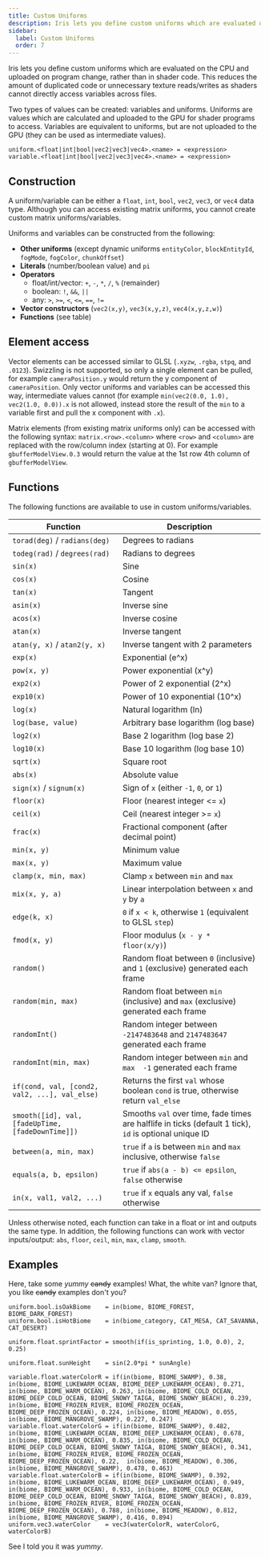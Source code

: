 ```yaml
---
title: Custom Uniforms
description: Iris lets you define custom uniforms which are evaluated on the CPU and uploaded on program change.
sidebar:
  label: Custom Uniforms
  order: 7
---
```


Iris lets you define custom uniforms which are evaluated on the CPU and uploaded on program change, rather than in shader code. This reduces the amount of duplicated code or unnecessary texture reads/writes as shaders cannot directly access variables across files.

Two types of values can be created: variables and uniforms. Uniforms are values which are calculated and uploaded to the GPU for shader programs to access. Variables are equivalent to uniforms, but are not uploaded to the GPU (they can be used as intermediate values).

```properties title="shaders.properties"
uniform.<float|int|bool|vec2|vec3|vec4>.<name> = <expression>
variable.<float|int|bool|vec2|vec3|vec4>.<name> = <expression>
```


## Construction
A uniform/variable can be either a `float`, `int`, `bool`, `vec2`, `vec3`, or `vec4` data type. Although you can access existing matrix uniforms, you cannot create custom matrix uniforms/variables.

Uniforms and variables can be constructed from the following:
- **Other uniforms** (except dynamic uniforms `entityColor`, `blockEntityId`, `fogMode`, `fogColor`, `chunkOffset`)
- **Literals** (number/boolean value) and `pi`
- **Operators**
  - float/int/vector: `+`, `-`, `*`, `/`, `%` (remainder)
  - boolean: `!`, `&&`, `||`
  - any: `>`, `>=`, `<`, `<=`, `==`, `!=`
- **Vector constructors** (`vec2(x,y)`, `vec3(x,y,z)`, `vec4(x,y,z,w)`)
- **Functions** (see table)


## Element access
Vector elements can be accessed similar to GLSL (`.xyzw`, `.rgba`, `stpq`, and `.0123`). Swizzling is not supported, so only a single element can be pulled, for example `cameraPosition.y` would return the y component of `cameraPosition`. Only vector uniforms and variables can be accessed this way, intermediate values cannot (for example `min(vec2(0.0, 1.0), vec2(1.0, 0.0)).x` is not allowed, instead store the result of the `min` to a variable first and pull the x component with `.x`).

Matrix elements (from existing matrix uniforms only) can be accessed with the following syntax: `matrix.<row>.<column>` where `<row>` and `<column>` are replaced with the row/column index (starting at 0). For example `gbufferModelView.0.3` would return the value at the 1st row 4th column of `gbufferModelView`.

## Functions
The following functions are available to use in custom uniforms/variables.

| Function                                          | Description                                                                                            |
| ------------------------------------------------- | ------------------------------------------------------------------------------------------------------ |
| `torad(deg)` / `radians(deg)`                     | Degrees to radians                                                                                     |
| `todeg(rad)` / `degrees(rad)`                     | Radians to degrees                                                                                     |
| `sin(x)`                                          | Sine                                                                                                   |
| `cos(x)`                                          | Cosine                                                                                                 |
| `tan(x)`                                          | Tangent                                                                                                |
| `asin(x)`                                         | Inverse sine                                                                                           |
| `acos(x)`                                         | Inverse cosine                                                                                         |
| `atan(x)`                                         | Inverse tangent                                                                                        |
| `atan(y, x)` / `atan2(y, x)`                      | Inverse tangent with 2 parameters                                                                      |
| `exp(x)`                                          | Exponential (e^x)                                                                                      |
| `pow(x, y)`                                       | Power exponential (x^y)                                                                                |
| `exp2(x)`                                         | Power of 2 exponential (2^x)                                                                           |
| `exp10(x)`                                        | Power of 10 exponential (10^x)                                                                         |
| `log(x)`                                          | Natural logarithm (ln)                                                                                 |
| `log(base, value)`                                | Arbitrary base logarithm (log base)                                                                    |
| `log2(x)`                                         | Base 2 logarithm (log base 2)                                                                          |
| `log10(x)`                                        | Base 10 logarithm (log base 10)                                                                        |
| `sqrt(x)`                                         | Square root                                                                                            |
| `abs(x)`                                          | Absolute value                                                                                         |
| `sign(x)` / `signum(x)`                           | Sign of `x` (either `-1`, `0`, or `1`)                                                                 |
| `floor(x)`                                        | Floor (nearest integer \<= `x`)                                                                        |
| `ceil(x)`                                         | Ceil (nearest integer \>= `x`)                                                                         |
| `frac(x)`                                         | Fractional component (after decimal point)                                                             |
| `min(x, y)`                                       | Minimum value                                                                                          |
| `max(x, y)`                                       | Maximum value                                                                                          |
| `clamp(x, min, max)`                              | Clamp `x` between `min` and `max`                                                                      |
| `mix(x, y, a)`                                    | Linear interpolation between `x` and `y` by `a`                                                        |
| `edge(k, x)`                                      | `0` if `x < k`, otherwise `1` (equivalent to GLSL `step`)                                              |
| `fmod(x, y)`                                      | Floor modulus (`x - y * floor(x/y)`)                                                                   |
| `random()`                                        | Random float between `0` (inclusive) and `1` (exclusive) generated each frame                          |
| `random(min, max)`                                | Random float between `min` (inclusive) and `max` (exclusive) generated each frame                      |
| `randomInt()`                                     | Random integer between `-2147483648` and `2147483647` generated each frame                             |
| `randomInt(min, max)`                             | Random integer between `min` and `max  -1` generated each frame                                          |
| `if(cond, val, [cond2, val2, ...], val_else)`     | Returns the first `val` whose boolean `cond` is true, otherwise return `val_else`                      |
| `smooth([id], val, [fadeUpTime, [fadeDownTime]])` | Smooths `val` over time, fade times are halflife in ticks (default 1 tick), `id` is optional unique ID |
| `between(a, min, max)`                            | `true` if `a` is between `min` and `max` inclusive, otherwise `false`                                  |
| `equals(a, b, epsilon)`                           | `true` if `abs(a - b) <= epsilon`, `false` otherwise                                                     |
| `in(x, val1, val2, ...)`                          | `true` if `x` equals any val, `false` otherwise                                                        |

Unless otherwise noted, each function can take in a float or int and outputs the same type. In addition, the following functions can work with vector inputs/output: `abs`, `floor`, `ceil`, `min`, `max`, `clamp`, `smooth`.


## Examples
Here, take some *yummy* ~~candy~~ examples! What, the white van? Ignore that, you like ~~candy~~ examples don't you?

```properties
uniform.bool.isOakBiome    = in(biome, BIOME_FOREST, BIOME_DARK_FOREST)
uniform.bool.isHotBiome    = in(biome_category, CAT_MESA, CAT_SAVANNA, CAT_DESERT)

uniform.float.sprintFactor = smooth(if(is_sprinting, 1.0, 0.0), 2, 0.25)

uniform.float.sunHeight    = sin(2.0*pi * sunAngle)

variable.float.waterColorR = if(in(biome, BIOME_SWAMP), 0.38,  in(biome, BIOME_LUKEWARM_OCEAN, BIOME_DEEP_LUKEWARM_OCEAN), 0.271, in(biome, BIOME_WARM_OCEAN), 0.263, in(biome, BIOME_COLD_OCEAN, BIOME_DEEP_COLD_OCEAN, BIOME_SNOWY_TAIGA, BIOME_SNOWY_BEACH), 0.239, in(biome, BIOME_FROZEN_RIVER, BIOME_FROZEN_OCEAN, BIOME_DEEP_FROZEN_OCEAN), 0.224, in(biome, BIOME_MEADOW), 0.055, in(biome, BIOME_MANGROVE_SWAMP), 0.227, 0.247)
variable.float.waterColorG = if(in(biome, BIOME_SWAMP), 0.482, in(biome, BIOME_LUKEWARM_OCEAN, BIOME_DEEP_LUKEWARM_OCEAN), 0.678, in(biome, BIOME_WARM_OCEAN), 0.835, in(biome, BIOME_COLD_OCEAN, BIOME_DEEP_COLD_OCEAN, BIOME_SNOWY_TAIGA, BIOME_SNOWY_BEACH), 0.341, in(biome, BIOME_FROZEN_RIVER, BIOME_FROZEN_OCEAN, BIOME_DEEP_FROZEN_OCEAN), 0.22,  in(biome, BIOME_MEADOW), 0.306, in(biome, BIOME_MANGROVE_SWAMP), 0.478, 0.463)
variable.float.waterColorB = if(in(biome, BIOME_SWAMP), 0.392, in(biome, BIOME_LUKEWARM_OCEAN, BIOME_DEEP_LUKEWARM_OCEAN), 0.949, in(biome, BIOME_WARM_OCEAN), 0.933, in(biome, BIOME_COLD_OCEAN, BIOME_DEEP_COLD_OCEAN, BIOME_SNOWY_TAIGA, BIOME_SNOWY_BEACH), 0.839, in(biome, BIOME_FROZEN_RIVER, BIOME_FROZEN_OCEAN, BIOME_DEEP_FROZEN_OCEAN), 0.788, in(biome, BIOME_MEADOW), 0.812, in(biome, BIOME_MANGROVE_SWAMP), 0.416, 0.894)
uniform.vec3.waterColor    = vec3(waterColorR, waterColorG, waterColorB)
```

See I told you it was *yummy*.